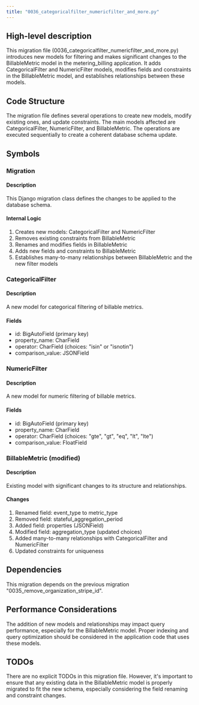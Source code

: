 ```yaml
---
title: "0036_categoricalfilter_numericfilter_and_more.py"
---
```


## High-level description
This migration file (0036_categoricalfilter_numericfilter_and_more.py) introduces new models for filtering and makes significant changes to the BillableMetric model in the metering_billing application. It adds CategoricalFilter and NumericFilter models, modifies fields and constraints in the BillableMetric model, and establishes relationships between these models.

## Code Structure
The migration file defines several operations to create new models, modify existing ones, and update constraints. The main models affected are CategoricalFilter, NumericFilter, and BillableMetric. The operations are executed sequentially to create a coherent database schema update.

## Symbols

### Migration
#### Description
This Django migration class defines the changes to be applied to the database schema.

#### Internal Logic
1. Creates new models: CategoricalFilter and NumericFilter
2. Removes existing constraints from BillableMetric
3. Renames and modifies fields in BillableMetric
4. Adds new fields and constraints to BillableMetric
5. Establishes many-to-many relationships between BillableMetric and the new filter models

### CategoricalFilter
#### Description
A new model for categorical filtering of billable metrics.

#### Fields
- id: BigAutoField (primary key)
- property_name: CharField
- operator: CharField (choices: "isin" or "isnotin")
- comparison_value: JSONField

### NumericFilter
#### Description
A new model for numeric filtering of billable metrics.

#### Fields
- id: BigAutoField (primary key)
- property_name: CharField
- operator: CharField (choices: "gte", "gt", "eq", "lt", "lte")
- comparison_value: FloatField

### BillableMetric (modified)
#### Description
Existing model with significant changes to its structure and relationships.

#### Changes
1. Renamed field: event_type to metric_type
2. Removed field: stateful_aggregation_period
3. Added field: properties (JSONField)
4. Modified field: aggregation_type (updated choices)
5. Added many-to-many relationships with CategoricalFilter and NumericFilter
6. Updated constraints for uniqueness

## Dependencies
This migration depends on the previous migration "0035_remove_organization_stripe_id".

## Performance Considerations
The addition of new models and relationships may impact query performance, especially for the BillableMetric model. Proper indexing and query optimization should be considered in the application code that uses these models.

## TODOs
There are no explicit TODOs in this migration file. However, it's important to ensure that any existing data in the BillableMetric model is properly migrated to fit the new schema, especially considering the field renaming and constraint changes.